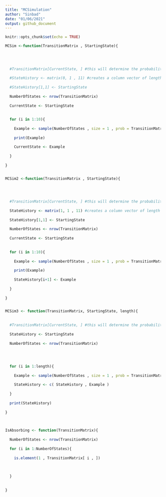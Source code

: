 ```yaml
---
title: "MCSimulation"
author: "Sinbad"
date: "01/06/2021"
output: github_document
---
```


```r
knitr::opts_chunk$set(echo = TRUE)
```

```r

MCSim <-function(TransitionMatrix , StartingState){
  
  
  
  
  #TransitionMatrix[CurrentState, ] #this will determine the probability of moving to each state
  
  #StateHistory <- matrix(0, 1 , 11) #creates a column vector of length iterations, to store the "history" of the markov chain.
  
  #StateHistory[1,1] <- StartingState
  
  NumberOfStates <- nrow(TransitionMatrix)
  
  CurrentState <- StartingState
  
  
  for (i in 1:10){
    
    Example <- sample(NumberOfStates , size = 1 , prob = TransitionMatrix[CurrentState , ])
    
    print(Example)
    
    CurrentState <- Example
    
  }
  
}



```




```r

MCSim2 <-function(TransitionMatrix , StartingState){
  
  
  
  
  #TransitionMatrix[CurrentState, ] #this will determine the probability of moving to each state
  
  StateHistory <- matrix(1, 1 , 11) #creates a column vector of length iterations, to store the "history" of the markov chain.
  
  StateHistory[1,1] <- StartingState
  
  NumberOfStates <- nrow(TransitionMatrix)
  
  CurrentState <- StartingState
  
  
  for (i in 1:10){
    
    Example <- sample(NumberOfStates , size = 1 , prob = TransitionMatrix[ StateHistory[i] , ])
    
    print(Example)
    
    StateHistory[i+1] <- Example
    
  }
  
}



```




```r

MCSim3 <- function(TransitionMatrix, StartingState, length){
  
  
  #TransitionMatrix[CurrentState, ] #this will determine the probability of moving to each state
  
  StateHistory <- StartingState
  
  NumberOfStates <- nrow(TransitionMatrix)
  
  
  
  
  for (i in 1:length){
    
    Example <- sample(NumberOfStates , size = 1 , prob = TransitionMatrix[ StateHistory[i] , ])
    
    StateHistory <- c( StateHistory , Example )
    
  }
  
  print(StateHistory)
  
}
  
  
```



```r

IsAbsorbing <- function(TransitionMatrix){
  
  NumberOfStates <- nrow(TransitionMatrix)
  
  for (i in 1:NumberOfStates){
    
    is.element(1 , TransitionMatrix[ i , ])
    
    
    
  }
  
  
}


```





